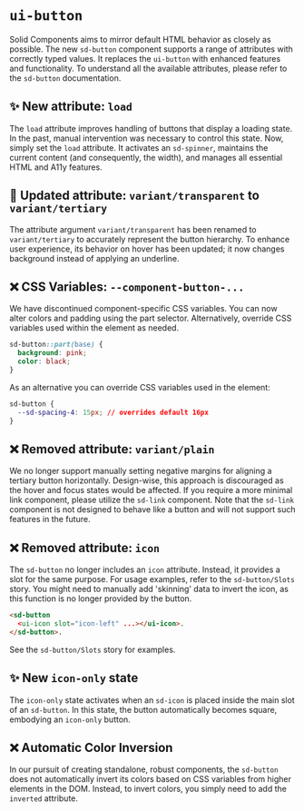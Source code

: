 
<Meta title="SDS Docs/Migration/ui-button" />

# `ui-button`

Solid Components aims to mirror default HTML behavior as closely as possible. The new `sd-button` component supports a range of attributes with correctly typed values. It replaces the `ui-button` with enhanced features and functionality. To understand all the available attributes, please refer to the `sd-button` documentation.

## ✨ New attribute: `load`

The `load` attribute improves handling of buttons that display a loading state. In the past, manual intervention was necessary to control this state. Now, simply set the `load` attribute. It activates an `sd-spinner`, maintains the current content (and consequently, the width), and manages all essential HTML and A11y features.

## 🔀 Updated attribute: `variant/transparent` to `variant/tertiary`

The attribute argument `variant/transparent` has been renamed to `variant/tertiary` to accurately represent the button hierarchy. To enhance user experience, its behavior on hover has been updated; it now changes background instead of applying an underline.

## ❌ CSS Variables: `--component-button-...`

We have discontinued component-specific CSS variables. You can now alter colors and padding using the part selector. Alternatively, override CSS variables used within the element as needed.

```css
sd-button::part(base) {
  background: pink;
  color: black;
}
```

As an alternative you can override CSS variables used in the element:

```css
sd-button {
  --sd-spacing-4: 15px; // overrides default 16px
}
```

## ❌ Removed attribute: `variant/plain`

We no longer support manually setting negative margins for aligning a tertiary button horizontally. Design-wise, this approach is discouraged as the hover and focus states would be affected. If you require a more minimal link component, please utilize the `sd-link` component. Note that the `sd-link` component is not designed to behave like a button and will not support such features in the future.

## ❌ Removed attribute: `icon`

The `sd-button` no longer includes an `icon` attribute. Instead, it provides a slot for the same purpose. For usage examples, refer to the `sd-button/Slots` story. You might need to manually add 'skinning' data to invert the icon, as this function is no longer provided by the button.

```html
<sd-button
  <ui-icon slot="icon-left" ...></ui-icon>.
</sd-button>.
```

See the `sd-button/Slots` story for examples.

## ✨ New `icon-only` state

The `icon-only` state activates when an `sd-icon` is placed inside the main slot of an `sd-button`. In this state, the button automatically becomes square, embodying an `icon-only` button.

## ❌ Automatic Color Inversion

In our pursuit of creating standalone, robust components, the `sd-button` does not automatically invert its colors based on CSS variables from higher elements in the DOM. Instead, to invert colors, you simply need to add the `inverted` attribute.
